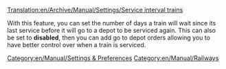 [[Translation:en/Archive/Manual/Settings/Service interval trains]]


{{en/Stub}}
With this feature, you can set the number of days a train will wait since its last service before it will go to a depot to be serviced again. This can also be set to '''disabled''', then you can add go to depot orders allowing you to have better control over when a train is serviced.
[[Category:en/Manual/Settings & Preferences]]
[[Category:en/Manual/Railways]]